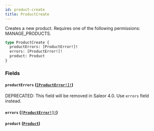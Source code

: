 ```yaml
---
id: product-create
title: ProductCreate
---
```


Creates a new product. Requires one of the following permissions: MANAGE_PRODUCTS.

```graphql
type ProductCreate {
  productErrors: [ProductError!]!
  errors: [ProductError!]!
  product: Product
}
```

### Fields

#### `productErrors` ([`[ProductError!]!`](../../../developer/api-reference/objects/product-error))

<span class="badge badge--warning">DEPRECATED: This field will be removed in Saleor 4.0. Use `errors` field instead.</span>

#### `errors` ([`[ProductError!]!`](../../../developer/api-reference/objects/product-error))

#### `product` ([`Product`](../../../developer/api-reference/objects/product))
